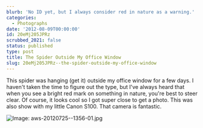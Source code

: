 ```yaml
---
blurb: 'No ID yet, but I always consider red in nature as a warning.'
categories:
  - Photographs
date: '2012-08-09T00:00:00'
id: 20eMj205JPRz
scrubbed_2021: false
status: published
type: post
title: The Spider Outside My Office Window
slug: 20eMj205JPRz--the-spider-outside-my-office-window
---
```


This spider was hanging (get it) outside my office window for a few days. I haven't taken the time to figure out the type, but I've always heard that when you see a bright red mark on something in nature, you're best to steer clear. Of course, it looks cool so I got super close to get a photo. This was also show with my little Canon S100. That camera is fantastic. 

![Image: aws-20120725--1356-01.jpg](/aws-20120725--1356-01.jpg)
